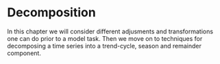 # Decomposition
In this chapter we will consider different adjusments and transformations one can do prior to a model task. Then we move on to techniques for decomposing a time series into a trend-cycle, season and remainder component.
